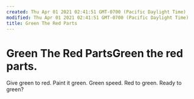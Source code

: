 ```yaml
---
created: Thu Apr 01 2021 02:41:51 GMT-0700 (Pacific Daylight Time)
modified: Thu Apr 01 2021 02:41:51 GMT-0700 (Pacific Daylight Time)
title: Green The Red Parts
---
```

# Green The Red PartsGreen the red parts.
Give green to red.
Paint it green.
Green speed.
Red to green.
Ready to green?
